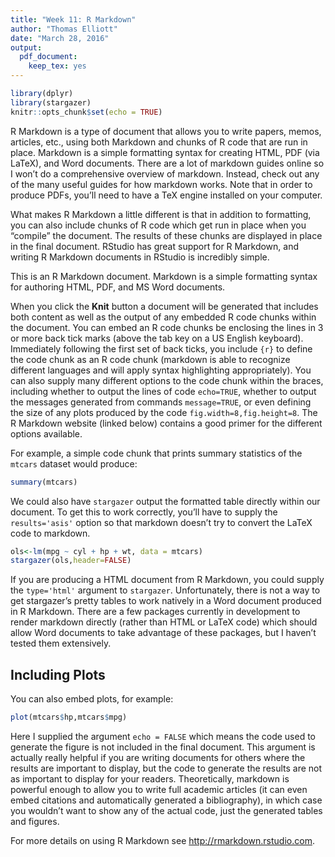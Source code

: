 ```yaml
---
title: "Week 11: R Markdown"
author: "Thomas Elliott"
date: "March 28, 2016"
output: 
  pdf_document: 
    keep_tex: yes
---
```


```r
library(dplyr)
library(stargazer)
knitr::opts_chunk$set(echo = TRUE)
```

R Markdown is a type of document that allows you to write papers, memos, articles, etc., using both Markdown and chunks of R code that are run in place. Markdown is a simple formatting syntax for creating HTML, PDF (via LaTeX), and Word documents. There are a lot of markdown guides online so I won't do a comprehensive overview of markdown. Instead, check out any of the many useful guides for how markdown works. Note that in order to produce PDFs, you'll need to have a TeX engine installed on your computer.

What makes R Markdown a little different is that in addition to formatting, you can also include chunks of R code which get run in place when you "compile" the document. The results of these chunks are displayed in place in the final document. RStudio has great support for R Markdown, and writing R Markdown documents in RStudio is incredibly simple.

This is an R Markdown document. Markdown is a simple formatting syntax for authoring HTML, PDF, and MS Word documents. 

When you click the **Knit** button a document will be generated that includes both content as well as the output of any embedded R code chunks within the document. You can embed an R code chunks be enclosing the lines in 3 or more back tick marks (above the tab key on a US English keyboard). Immediately following the first set of back ticks, you include `{r}` to define the code chunk as an R code chunk (markdown is able to recognize different languages and will apply syntax highlighting appropriately). You can also supply many different options to the code chunk within the braces, including whether to output the lines of code `echo=TRUE`, whether to output the messages generated from commands `message=TRUE`, or even defining the size of any plots produced by the code `fig.width=8,fig.height=8`. The R Markdown website (linked below) contains a good primer for the different options available. 

For example, a simple code chunk that prints summary statistics of the `mtcars` dataset would produce:

```r
summary(mtcars)
```

We could also have `stargazer` output the formatted table directly within our document. To get this to work correctly, you'll have to supply the `results='asis'` option so that markdown doesn't try to convert the LaTeX code to markdown.

```r
ols<-lm(mpg ~ cyl + hp + wt, data = mtcars)
stargazer(ols,header=FALSE)
```

If you are producing a HTML document from R Markdown, you could supply the `type='html'` argument to `stargazer`. Unfortunately, there is not a way to get stargazer's pretty tables to work natively in a Word document produced in R Markdown. There are a few packages currently in development to render markdown directly (rather than HTML or LaTeX code) which should allow Word documents to take advantage of these packages, but I haven't tested them extensively. 

## Including Plots

You can also embed plots, for example:

```r
plot(mtcars$hp,mtcars$mpg)
```

Here I supplied the argument `echo = FALSE` which means the code used to generate the figure is not included in the final document. This argument is actually really helpful if you are writing documents for others where the results are important to display, but the code to generate the results are not as important to display for your readers. Theoretically, markdown is powerful enough to allow you to write full academic articles (it can even embed citations and automatically generated a bibliography), in which case you wouldn't want to show any of the actual code, just the generated tables and figures.

For more details on using R Markdown see <http://rmarkdown.rstudio.com>.
